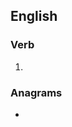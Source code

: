 ==English==

===Verb===
{{head|en|verb form}}

# {{en-third-person singular of|draw out}}

===Anagrams===
* {{anagrams|en|a=adorstuw|outdraws|outwards}}